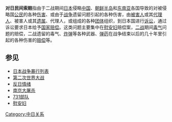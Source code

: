 '''对日民间索赔'''指由于二战期间[[日本|日本]]侵略[[中国|中国]]、[[朝鲜半岛|朝鲜半岛]]和[[东南亚|东南亚]]各国导致的对被侵略国[[公民|公民]]的各种[[伤害|伤害]]、或由于[[战争|战争]]遗留问题引起的各种伤害，由[[被害人|被害人]]或其[[代理人|代理人]]、被害人或其[[遗属|遗属]]、代理人，或组成的各种[[团体|团体]]组织，到日本国进行[[诉讼|诉讼]]，通过诉讼要求日本给予[[国家赔偿|国家赔偿]]。这类问题主要集中在[[慰安妇|慰安妇]]赔偿案，[[第二次世界大战|二战]]期间[[毒气|毒气]]问题的赔偿，二战遗留的毒气、[[炸弹|炸弹]]等各种武器、[[弹药|弹药]]在战争结束以后的几十年里引起的各种伤害的[[赔偿|赔偿]]等。

==参见==
*[[日本战争暴行列表|日本战争暴行列表]]
*[[第二次世界大战|第二次世界大战]]
*[[反日情绪|反日情绪]]
*[[南京大屠杀|南京大屠杀]]
*[[731部队|731部队]]
*[[慰安妇|慰安妇]]

[[Category:中日关系|Category:中日关系]]